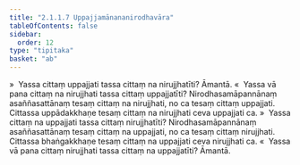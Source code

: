 ```yaml
---
title: "2.1.1.7 Uppajjamānananirodhavāra"
tableOfContents: false
sidebar:
  order: 12
type: "tipitaka"
basket: "ab"
---
```



<DynamicBreadcrumb />

<Division number="75">

<Paragraph number="327">
»  Yassa cittaṃ uppajjati tassa cittaṃ na nirujjhatīti? Āmantā.
</Paragraph>

<Paragraph number="328">
«  Yassa vā pana cittaṃ na nirujjhati tassa cittaṃ uppajjatīti?
</Paragraph>

<Paragraph number="329">
Nirodhasamāpannānaṃ asaññasattānaṃ tesaṃ cittaṃ na nirujjhati, no ca tesaṃ cittaṃ uppajjati. Cittassa uppādakkhaṇe tesaṃ cittaṃ na nirujjhati ceva uppajjati ca.
</Paragraph>

<Paragraph number="330">
»  Yassa cittaṃ na uppajjati tassa cittaṃ nirujjhatīti?
</Paragraph>

<Paragraph number="331">
Nirodhasamāpannānaṃ asaññasattānaṃ tesaṃ cittaṃ na uppajjati, no ca tesaṃ cittaṃ nirujjhati. Cittassa bhaṅgakkhaṇe tesaṃ cittaṃ na uppajjati ceva nirujjhati ca.
</Paragraph>

<Paragraph number="332">
«  Yassa vā pana cittaṃ nirujjhati tassa cittaṃ na uppajjatīti? Āmantā.
</Paragraph>
</Division>